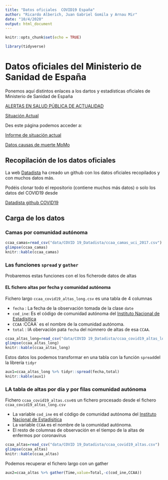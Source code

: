 ```yaml
---
title: "Datos oficiales  COVID19 España"
author: "Ricardo Alberich, Juan Gabriel Gomila y Arnau Mir"
date: "10/4/2020"
output: html_document
---
```


```r
knitr::opts_chunk$set(echo = TRUE)

library(tidyverse)
```



# Datos oficiales del Ministerio de Sanidad de España


Ponemos aquí distintos enlaces a los dartos  y estadísticas  oficiales de Ministerio de Sanidad de España

[ALERTAS EN SALUD PÚBLICA DE ACTUALIDAD](https://www.mscbs.gob.es/profesionales/saludPublica/ccayes/alertasActual/alertActu.htm)

[Situación Actual](https://www.mscbs.gob.es/profesionales/saludPublica/ccayes/alertasActual/nCov-China/home.htm)

Des este  página podemos acceder a:

[Informe de situación actual](https://covid19.isciii.es/)

[Datos causas de muerte MoMo](https://www.isciii.es/QueHacemos/Servicios/VigilanciaSaludPublicaRENAVE/EnfermedadesTransmisibles/MoMo/Paginas/Informes-MoMo-2020.aspx)





##  Recopilación de los datos oficiales


 La web [Datadista](https://datadista.com/) ha creado  un github con los datos oficiales recopilados y con muchos datos más.
 
 Podéis clonar todo  el repositorio (contiene muchos más datos)  o  solo los datos del COVID19 desde
 
 [Datadista github COVID19](https://github.com/datadista)
 
 
 
## Carga de los datos 


### Camas por comunidad autónoma

```r
ccaa_camas=read_csv("data/COVID 19_Datadista/ccaa_camas_uci_2017.csv")
glimpse(ccaa_camas)
knitr::kable(ccaa_camas)
```


### Las funciones `spread`  y `gather`


Probaremos estas funciones con el los ficherode datos de altas


#### EL fichero  altas  por fecha y comunidad autónoma 


Fichero largo `ccaa_covid19_altas_long.csv` es una tabla de   4  columnas 

* `fecha`  :  La fecha de la observación tomada  de la clase `date`
* `cod_ine`: Es el código de comunidad autónoma del [Instituto  Nacional de Estadísitica](https://www.ine.es/daco/daco42/codmun/cod_ccaa.htm)
* `CCAA`   :CCAA`  es el nombre de la comunidad autónoma.
* `total`  :  lA obervación pata `fecha` del númnero  de altas de esa `CCAA`. 

```r
ccaa_altas_long=read_csv("data/COVID 19_Datadista/ccaa_covid19_altas_long.csv")
glimpse(ccaa_altas_long)
knitr::kable(ccaa_altas_long)
```





Estos datos los podemos transformar en una tabla con la función `spread`del la librería `tidyr`


```r
aux1=ccaa_altas_long %>% tidyr::spread(fecha,total)
knitr::kable(aux1)
```






###  LA tabla de altas por día y por filas comunidad autónoma



Fichero `ccaa_covid19_altas.csv`es un fichero procesado desde el fichero `ccaa_covid19_altas_long.csv`


* La variable  `cod_ine` es el código de comunidad autónoma del [Instituto  Nacional de Estadísitica](https://www.ine.es/daco/daco42/codmun/cod_ccaa.htm)
* La variable  `CCAA`  es el nombre de la comunidad autónoma.
* El resto de columnas de observación en el tiempo de  la altas de enfermos por coronavirus


```r
ccaa_altas=read_csv("data/COVID 19_Datadista/ccaa_covid19_altas.csv")
glimpse(ccaa_altas)
knitr::kable(ccaa_altas)
```



Podemos recuperar el fichero largo con un gather



```r
aux2=ccaa_altas %>% gather(Time,value=Total,-c(cod_ine,CCAA))
```








